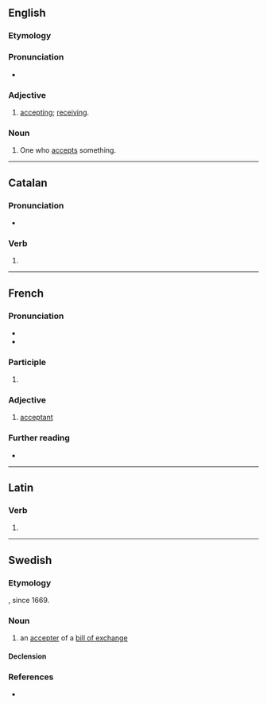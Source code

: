 ==English==

===Etymology===
{{suffix|en|accept|ant}}

===Pronunciation===
* {{a|US}} {{IPA|en|/æk.ˈsɛp.tənt/}}

===Adjective===
{{en-adj}}

# [[accepting]]; [[receiving]].

===Noun===
{{en-noun}}

# One who [[accept]]s something.

----

==Catalan==

===Pronunciation===
* {{ca-IPA}}

===Verb===
{{head|ca|verb form}}

# {{ca-verb form of|t=pres|m=ptc|acceptar}}

----

==French==

===Pronunciation===
* {{fr-IPA}}
* {{audio|fr|LL-Q150 (fra)-Lepticed7-acceptant.wav|Audio}}

===Participle===
{{head|fr|present participle}}

# {{present participle of|fr|accepter}}

===Adjective===
{{fr-adj}}

# [[#English|acceptant]]

===Further reading===
* {{R:TLFi}}

----

==Latin==

===Verb===
{{la-verb-form|acceptant}}

# {{inflection of|la|acceptō||3|p|pres|actv|indc}}

----

==Swedish==

===Etymology===
{{suffix|sv|accept|ant}}, since 1669.

===Noun===
{{sv-noun|c}}

# an [[accepter]] of a [[bill of exchange]]

====Declension====
{{sv-infl-noun-c-er}}

===References===
* {{R:svenska.se|saob}}